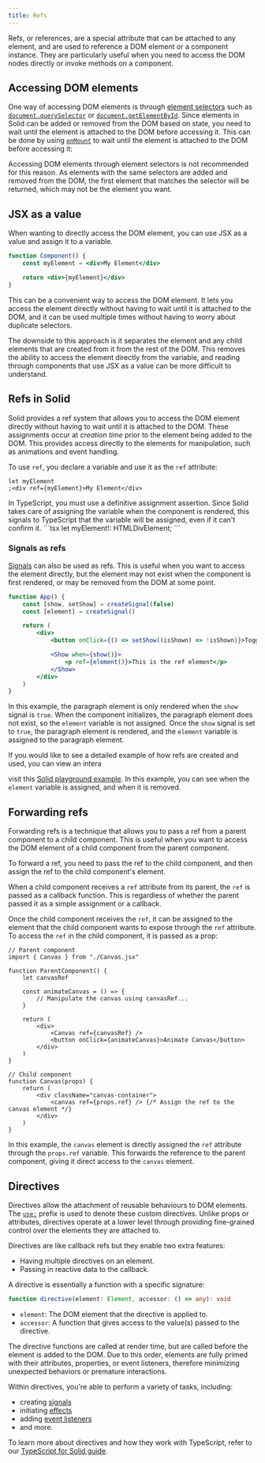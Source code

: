 ```yaml
---
title: Refs
---
```


Refs, or references, are a special attribute that can be attached to any element, and are used to reference a DOM element or a component instance.
They are particularly useful when you need to access the DOM nodes directly or invoke methods on a component.

## Accessing DOM elements

One way of accessing DOM elements is through [element selectors](https://developer.mozilla.org/en-US/docs/Web/API/Document_object_model/Locating_DOM_elements_using_selectors) such as [`document.querySelector`](https://developer.mozilla.org/en-US/docs/Web/API/Document/querySelector) or [`document.getElementById`](https://developer.mozilla.org/en-US/docs/Web/API/Document/getElementById).
Since elements in Solid can be added or removed from the DOM based on state, you need to wait until the element is attached to the DOM before accessing it.
This can be done by using [`onMount`](/reference/onMount) to wait until the element is attached to the DOM before accessing it:

Accessing DOM elements through element selectors is not recommended for this reason.
As elements with the same selectors are added and removed from the DOM, the first element that matches the selector will be returned, which may not be the element you want.

## JSX as a value

When wanting to directly access the DOM element, you can use JSX as a value and assign it to a variable.

```jsx
function Component() {
	const myElement = <div>My Element</div>

	return <div>{myElement}</div>
}
```

This can be a convenient way to access the DOM element.
It lets you access the element directly without having to wait until it is attached to the DOM, and it can be used multiple times without having to worry about duplicate selectors.

The downside to this approach is it separates the element and any child elements that are created from it from the rest of the DOM.
This removes the ability to access the element directly from the variable, and reading through components that use JSX as a value can be more difficult to understand.

## Refs in Solid

Solid provides a ref system that allows you to access the DOM element directly without having to wait until it is attached to the DOM.
These assignments occur at _creation time_ prior to the element being added to the DOM.
This provides access directly to the elements for manipulation, such as animations and event handling.

To use `ref`, you declare a variable and use it as the `ref` attribute:

```tsx
let myElement
;<div ref={myElement}>My Element</div>
```

<Callout>
	In TypeScript, you must use a definitive assignment assertion. Since Solid
	takes care of assigning the variable when the component is rendered, this
	signals to TypeScript that the variable will be assigned, even if it can't
	confirm it. ```tsx let myElement!: HTMLDivElement; ```
</Callout>

### Signals as refs

[Signals](/concepts/signals) can also be used as refs.
This is useful when you want to access the element directly, but the element may not exist when the component is first rendered, or may be removed from the DOM at some point.

```jsx
function App() {
	const [show, setShow] = createSignal(false)
	const [element] = createSignal()

	return (
		<div>
			<button onClick={() => setShow((isShown) => !isShown)}>Toggle</button>

			<Show when={show()}>
				<p ref={element()}>This is the ref element</p>
			</Show>
		</div>
	)
}
```

In this example, the paragraph element is only rendered when the `show` signal is `true`.
When the component initializes, the paragraph element does not exist, so the `element` variable is not assigned.
Once the `show` signal is set to `true`, the paragraph element is rendered, and the `element` variable is assigned to the paragraph element.

If you would like to see a detailed example of how refs are created and used, you can view an intera

visit this [Solid playground example](https://playground.solidjs.com/anonymous/22a1abfa-a0f5-44a6-bbe6-40387cf63b95).
In this example, you can see when the `element` variable is assigned, and when it is removed.

## Forwarding refs

Forwarding refs is a technique that allows you to pass a ref from a parent component to a child component.
This is useful when you want to access the DOM element of a child component from the parent component.

To forward a ref, you need to pass the ref to the child component, and then assign the ref to the child component's element.

When a child component receives a `ref` attribute from its parent, the `ref` is passed as a callback function.
This is regardless of whether the parent passed it as a simple assignment or a callback.

Once the child component receives the `ref`, it can be assigned to the element that the child component wants to expose through the `ref` attribute.
To access the `ref` in the child component, it is passed as a prop:

```tsx
// Parent component
import { Canvas } from "./Canvas.jsx"

function ParentComponent() {
	let canvasRef

	const animateCanvas = () => {
		// Manipulate the canvas using canvasRef...
	}

	return (
		<div>
			<Canvas ref={canvasRef} />
			<button onClick={animateCanvas}>Animate Canvas</button>
		</div>
	)
}

// Child component
function Canvas(props) {
	return (
		<div className="canvas-container">
			<canvas ref={props.ref} /> {/* Assign the ref to the canvas element */}
		</div>
	)
}
```

In this example, the `canvas` element is directly assigned the `ref` attribute through the `props.ref` variable.
This forwards the reference to the parent component, giving it direct access to the `canvas` element.

## Directives

Directives allow the attachment of reusable behaviours to DOM elements.
The [`use:`](/reference/use) prefix is used to denote these custom directives.
Unlike props or attributes, directives operate at a lower level through providing fine-grained control over the elements they are attached to.

Directives are like callback refs but they enable two extra features:

- Having multiple directives on an element.
- Passing in reactive data to the callback.

A directive is essentially a function with a specific signature:

```typescript
function directive(element: Element, accessor: () => any): void
```

- `element`: The DOM element that the directive is applied to.
- `accessor`: A function that gives access to the value(s) passed to the directive.

The directive functions are called at render time, but are called before the element is added to the DOM.
Due to this order, elements are fully primed with their attributes, properties, or event listeners, therefore minimizing unexpected behaviors or premature interactions.

Within directives, you're able to perform a variety of tasks, including:

- creating [signals](/concepts/signals)
- initiating [effects](/concepts/side-effects)
- adding [event listeners](/concepts/components/event-handlers)
- and more.

To learn more about directives and how they work with TypeScript, refer to our [TypeScript for Solid guide](/guides/typescript).

